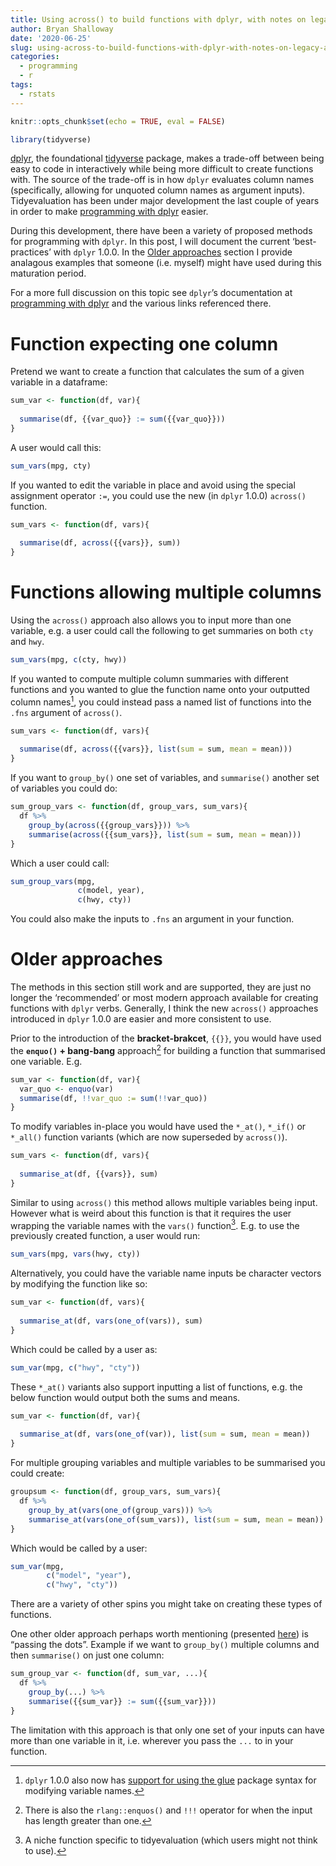 ```yaml
---
title: Using across() to build functions with dplyr, with notes on legacy approaches
author: Bryan Shalloway
date: '2020-06-25'
slug: using-across-to-build-functions-with-dplyr-with-notes-on-legacy-approaches
categories:
  - programming
  - r
tags:
  - rstats
---
```


```r
knitr::opts_chunk$set(echo = TRUE, eval = FALSE)
```

```r
library(tidyverse)
```

[dplyr](https://github.com/tidyverse/dplyr), the foundational [tidyverse](https://www.tidyverse.org/) package, makes a trade-off between being easy to code in interactively while being more difficult to create functions with. The source of the trade-off is in how `dplyr` evaluates column names (specifically, allowing for unquoted column names as argument inputs). Tidyevaluation has been under major development the last couple of years in order to make [programming with dplyr](https://dplyr.tidyverse.org/articles/programming.html) easier. 

During this development, there have been a variety of proposed methods for programming with `dplyr`. In this post, I will document the current 'best-practices' with `dplyr` 1.0.0. In the [Older approaches] section I provide analagous examples that someone (i.e. myself) might have used during this maturation period. 

For a more full discussion on this topic see `dplyr`'s documentation at [programming with dplyr](https://dplyr.tidyverse.org/articles/programming.html) and the various links referenced there.

# Function expecting one column

Pretend we want to create a function that calculates the sum of a given variable in a dataframe: 

```r
sum_var <- function(df, var){
  
  summarise(df, {{var_quo}} := sum({{var_quo}}))
}
```

A user would call this:
```r
sum_vars(mpg, cty)
```

If you wanted to edit the variable in place and avoid using the special assignment operator `:=`, you could use the new (in `dplyr` 1.0.0) `across()` function.

```r
sum_vars <- function(df, vars){
  
  summarise(df, across({{vars}}, sum))
}
```

# Functions allowing multiple columns

Using the `across()` approach also allows you to input more than one variable, e.g. a user could call the following to get summaries on both `cty` and `hwy`.

```r
sum_vars(mpg, c(cty, hwy))
```

If you wanted to compute multiple column summaries with different functions and you wanted to glue the function name onto your outputted column names^[`dplyr` 1.0.0 also now has [support for using the glue](https://www.tidyverse.org/blog/2020/02/glue-strings-and-tidy-eval/) package syntax for modifying variable names.], you could instead pass a named list of functions into the `.fns` argument of `across()`.

```r
sum_vars <- function(df, vars){
  
  summarise(df, across({{vars}}, list(sum = sum, mean = mean)))
}
```

If you want to `group_by()` one set of variables, and `summarise()` another set of variables you could do:

```r
sum_group_vars <- function(df, group_vars, sum_vars){
  df %>% 
    group_by(across({{group_vars}})) %>% 
    summarise(across({{sum_vars}}, list(sum = sum, mean = mean)))
}
```

Which a user could call:

```r
sum_group_vars(mpg,
               c(model, year), 
               c(hwy, cty))
```

You could also make the inputs to `.fns` an argument in your function.

# Older approaches

The methods in this section still work and are supported, they are just no longer the 'recommended' or most modern approach available for creating functions with `dplyr` verbs. Generally, I think the new `across()` approaches introduced in `dplyr` 1.0.0 are easier and more consistent to use.

Prior to the introduction of the **bracket-brakcet**, `{{}}`, you would have used the **`enquo()` + bang-bang** approach^[There is also the `rlang::enquos()` and `!!!` operator for when the input has length greater than one.] for building a function that summarised one variable. E.g.

```r
sum_var <- function(df, var){
  var_quo <- enquo(var)
  summarise(df, !!var_quo := sum(!!var_quo))
}
```

To modify variables in-place you would have used the `*_at()`, `*_if()` or `*_all()` function variants (which are now superseded by `across()`).

```r
sum_vars <- function(df, vars){
  
  summarise_at(df, {{vars}}, sum)
}
```

Similar to using `across()` this method allows multiple variables being input. However what is weird about this function is that it requires the user wrapping the variable names with the `vars()` function^[A niche function specific to tidyevaluation (which users might not think to use).]. E.g. to use the previously created function, a user would run:

```r
sum_vars(mpg, vars(hwy, cty))
```

Alternatively, you could have the variable name inputs be character vectors by modifying the function like so:

```r
sum_var <- function(df, vars){
  
  summarise_at(df, vars(one_of(vars)), sum)
}
```

Which could be called by a user as:
```r
sum_var(mpg, c("hwy", "cty"))
```

These `*_at()` variants also support inputting a list of functions, e.g. the below function would output both the sums and means. 

```r
sum_var <- function(df, var){
  
  summarise_at(df, vars(one_of(var)), list(sum = sum, mean = mean))
}
```

For multiple grouping variables and multiple variables to be summarised you could create:

```r
groupsum <- function(df, group_vars, sum_vars){
  df %>% 
    group_by_at(vars(one_of(group_vars))) %>% 
    summarise_at(vars(one_of(sum_vars)), list(sum = sum, mean = mean))
}
```

Which would be called by a user:
```r
sum_var(mpg, 
        c("model", "year"), 
        c("hwy", "cty"))
```

There are a variety of other spins you might take on creating these types of functions. 

One other older approach perhaps worth mentioning (presented [here](https://rstudio.com/resources/rstudioconf-2019/working-with-names-and-expressions-in-your-tidy-eval-code/)) is "passing the dots". Example if we want to `group_by()` multiple columns and then `summarise()` on just one column:

```r
sum_group_var <- function(df, sum_var, ...){
  df %>% 
    group_by(...) %>% 
    summarise({{sum_var}} := sum({{sum_var}}))
}
```

The limitation with this approach is that only one set of your inputs can have more than one variable in it, i.e. wherever you pass the `...` to in your function.